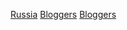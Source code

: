 {{commonscat|Bloggers from Russia}}
[[Category:各國部落客|Russia]]
[[Category:俄羅斯作家|Bloggers]]
[[Category:俄罗斯互联网|Bloggers]]